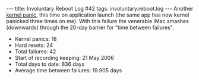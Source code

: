 ---
title: Involuntary Reboot Log #42
tags: involuntary.reboot.log
---
Another [[kernel panic]], this time on application launch (the same app has now kernel panicked three times on me). With this failure the venerable iMac smashes (downwards) through the 20-day barrier for "time between failures".

* Kernel panics: 18
* Hard resets: 24
* Total failures: 42
* Start of recording keeping: 21 May 2006
* Total days to date: 836 days
* Average time between failures: 19.905 days
